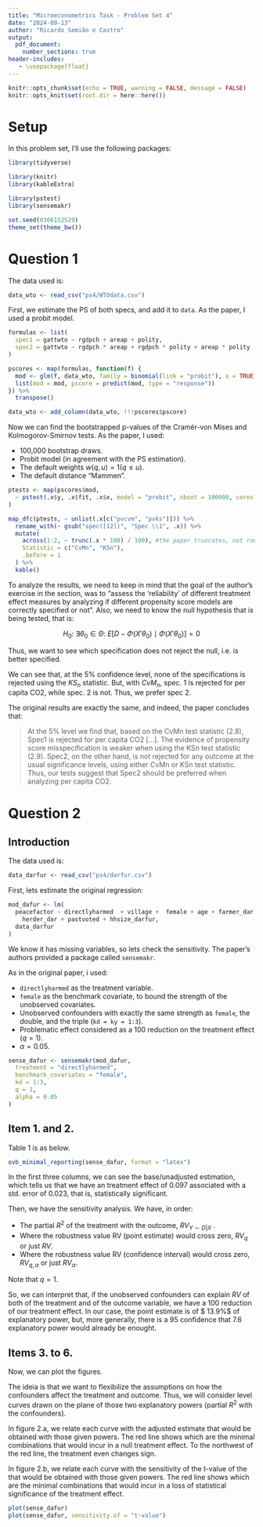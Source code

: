 ```yaml
---
title: "Microeconometrics Task - Problem Set 4"
date: "2024-09-13"
author: "Ricardo Semião e Castro"
output: 
  pdf_document:
    number_sections: true
header-includes:
   - \usepackage{float}
---
```


```r
knitr::opts_chunk$set(echo = TRUE, warning = FALSE, message = FALSE)
knitr::opts_knit$set(root.dir = here::here())
```

# Setup

In this problem set, I'll use the following packages:

```r
library(tidyverse)

library(knitr)
library(kableExtra)

library(pstest)
library(sensemakr)

set.seed(0306152529)
theme_set(theme_bw())
```


# Question 1

The data used is:

```r
data_wto <- read_csv("ps4/WTOdata.csv")
```

First, we estimate the PS of both specs, and add it to `data`. As the paper, I used a probit model.

```r
formulas <- list(
  spec1 = gattwto ~ rgdpch + areap + polity,
  spec2 = gattwto ~ rgdpch * areap + rgdpch * polity + areap * polity
)

pscores <- map(formulas, function(f) {
  mod <- glm(f, data_wto, family = binomial(link = "probit"), x = TRUE)
  list(mod = mod, pscore = predict(mod, type = "response"))
}) %>%
  transpose()

data_wto <- add_column(data_wto, !!!pscores$pscore)
```

Now we can find the bootstrapped p-values of the Cramér-von Mises and Kolmogorov-Smirnov tests. As the paper, I used:

- 100,000 bootstrap draws.
- Probit model (in agreement with the PS estimation).
- The default weights $w(q,u) = 1(q \leq u)$.
- The default distance "Mammen".

```r
ptests <- map(pscores$mod,
  ~ pstest(.x$y, .x$fit, .x$x, model = "probit", nboot = 100000, cores = 7)
)

map_dfc(ptests, ~ unlist(.x[c("pvcvm", "pvks")])) %>%
  rename_with(~ gsub("spec([12])", "Spec \\1", .x)) %>%
  mutate(
    across(1:2, ~ trunc(.x * 100) / 100), #the paper truncates, not round
    Statistic = c("CvMn", "KSn"),
    .before = 1
  ) %>%
  kable()
```

To analyze the results, we need to keep in mind that the goal of the author's exercise in the section, was to "assess the 'reliability' of different treatment effect measures by analyzing if different propensity score models are correctly specified or not". Also, we need to know the null hypothesis that is being tested, that is:

$$H_0: ~ \exists \theta_0 \in \Theta: ~E[D - \Phi(X'\theta_0) \mid \Phi(X'\theta_0)] = 0$$

Thus, we want to see which specification does not reject the null, i.e. is better specified.

We can see that, at the 5% confidence level, none of the specifications is rejected using the $KS_n$ statistic. But, with $CvM_n$, spec. 1 is rejected for per capita CO2, while spec. 2 is not. Thus, we prefer spec 2.

The original results are exactly the same, and indeed, the paper concludes that:

> At the 5% level we find that, based on the CvMn test statistic (2.8), Spec1 is rejected for per capita CO2 [...]. The evidence of propensity score misspecification is weaker when using the KSn test statistic (2.9).
> Spec2, on the other hand, is not rejected for any outcome at the usual significance levels, using either CvMn or KSn test statistic. Thus, our tests suggest that Spec2 should be preferred when analyzing per capita CO2.


# Question 2

## Introduction

The data used is:

```r
data_darfur <- read_csv("ps4/darfur.csv")
```

First, lets estimate the original regression:

```r
mod_dafur <- lm(
  peacefactor ~ directlyharmed  + village +  female + age + farmer_dar +
    herder_dar + pastvoted + hhsize_darfur,
  data_darfur
)
```

We know it has missing variables, so lets check the sensitivity. The paper's authors provided a package called `sensemakr`.

As in the original paper, i used:

- `directlyharmed` as the treatment variable.
- `female` as the benchmark covariate, to bound the strength of the unobserved covariates.
- Unobserved confounders with exactly the same strength as `female`, the double, and the triple (`kd = ky = 1:3`).
- Problematic effect considered as a $100%$ reduction on the treatment effect ($q = 1$).
- $\alpha = 0.05$.

```r
sense_dafur <- sensemakr(mod_dafur,
  treatment = "directlyharmed",
  benchmark_covariates = "female",
  kd = 1:3,
  q = 1,
  alpha = 0.05
)
```

## Item 1. and 2.

Table 1 is as below.

```r
ovb_minimal_reporting(sense_dafur, format = "latex")
```

In the first three columns, we can see the base/unadjusted estimation, which tells us that we have an treatment effect of $0.097$ associated with a std. error of $0.023$, that is, statistically significant.

Then, we have the sensitivity analysis. We have, in order:

- The partial $R^2$ of the treatment with the outcome, $RV_{Y \sim D|X}$ .
- Where the robustness value RV (point estimate) would cross zero, $RV_q$ or just $RV$.
- Where the robustness value RV (confidence interval) would cross zero, $RV_{q,\alpha}$ or just $RV_\alpha$.

Note that $q = 1$.

So, we can interpret that, if the unobserved confounders can explain $RV%$ of both of the treatment and of the outcome variable, we have a $100%$ reduction of our treatment effect. In our case, the point estimate is of $ 13.9%$ of explanatory power, but, more generally, there is a $95%$ confidence that $7.6%$ explanatory power would already be enought.


## Items 3. to 6.

Now, we can plot the figures.

The ideia is that we want to flexibilize the assumptions on how the confounders affect the treatment and outcome. Thus, we will consider level curves drawn on the plane of those two explanatory powers (partial $R^2$ with the confounders).

In figure 2.a, we relate each curve with the adjusted estimate that would be obtained with those given powers. The red line shows which are the minimal combinations that would incur in a null treatment effect. To the northwest of the red line, the treatment even changes sign.

In figure 2.b, we relate each curve with the sensitivity of the t-value of the that would be obtained with those given powers. The red line shows which are the minimal combinations that would incur in a loss of statistical significance of the treatment effect.

```r
plot(sense_dafur)
plot(sense_dafur, sensitivity.of = "t-value")
```
